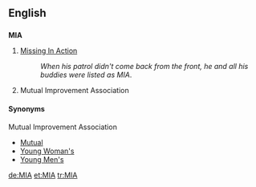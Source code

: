 {{see|mia}}
==English==
==={{initialism}}===
'''MIA'''

#[[Missing In Action]]
#:''When his patrol didn't come back from the front, he and all his buddies were listed as MIA''.
# {{Mormon}} Mutual Improvement Association

==== Synonyms ====
;Mutual Improvement Association
* [[Mutual]]
* [[w:Young Woman's Organization|Young Woman's]]
* [[w:Young Men's Organization|Young Men's]]


[[de:MIA]]
[[et:MIA]]
[[tr:MIA]]